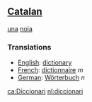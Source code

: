 ==[[Catalan]]==
[[una]] [[noia]]

===Translations===

*[[English]]: [[dictionary]]
*[[French]]: [[dictionnaire]] ''m''
*[[German]]: [[Wörterbuch]] ''n''

[[ca:Diccionari]]
[[nl:diccionari]]